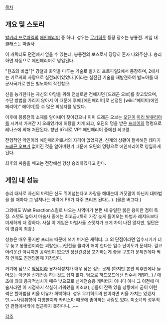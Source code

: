 [[목차]]
== 개요 및 스토리 ==
[[발키리 프로파일]]의 [[에인페리어]] 중 하나. 성우는 [[무기히토]]
등장 장소는 봉룡전. 게임 내 클래스는 마술사.

이 캐릭터도 던전에서 얻을 수 있는데, 봉룡전의 보스로서 당당히 혼자 나와주신다. 승리하면 자동으로 에인페리어로 영입된다. 

"원초의 비법"[* 강철과 화약을 다루는 기술로 발키리 프로파일2에서 등장하며, 2에서는 키르케의 사망으로 실전되어있었다.]이라는 실전된 기술을 재발견하여 빌노아를 대군사국가로 만든 빌노아의 작전참모.

신을 능가한다는 자신의 야망을 위해 전설로만 전해지던 [드래곤 오브]를 찾고있으며, 수단 방법을 가리지 않아서 이 때문에 후에 [에인페리어]로 선정된 [wiki:"에이미(에인페리어)" 에이미]등 수 많은 희생자를 낳았다.

이후에 봉룡전의 소재를 알아내어 찾아갔으나 이미 드래곤 오브는 [[오딘]]이 [[아리 발큐리아]]를 시켜서 가져간 지 오래였기에 허탕을 치게 되고, 오딘의 명을 받은 [[프레이]]의 명령으로 레나스에 의해 처단된다. 향년 67세로 VP1 에인페리어 중에선 최고령.

전형적인 악인이라 에인페리어로서의 자격이 없었지만, 신계의 상황이 절박해진 데다가 [[드래곤 오브]]가 없어진 것을 알아버렸기 때문에 오딘의 명령으로 에인페리어로 영입하게 된다.

최후의 싸움을 빼고는 전장에선 항상 승리하였다고 한다.

== 게임 내 성능 ==
승리 대사로 자신의 마력은 신도 뛰어넘는다고 자랑을 해대는데 거짓말이 아닌지 대마법을 쓸 때마다 그 넘쳐나는 마력에 PS가 자주 프리즈 된다(...). (물론 버그다.)

그외에도 Wait Reaction스킬로 나오는 사역마가 본편 내 유일한 붉은 용이란 점이 특징. 스탯도 높아서 마술사 중에는 최고급.(특히 가장 늦게 들어오는 마법사 레저드보다 미세하게 더 강하다. 사실 이 게임은 마법사들 스탯차가 크게
차이 나진 않지만, 일단은 이 영감이 최강.)

성능은 매우 좋지만 프리즈 때문에 쓰기 버거운 캐릭터. 그 외 단점이라면 입수시기가 너무 늦고 봉룡전이라는 괴랄한(...)던전을 클리어 해야 한다는 입수 난이도가 문제다. 결코 어려운건 아니지만 공략집이 없으면 정신건강상 포기하는게 좋을 구조가 문제인데다 딱히 안깨도 진엔딩볼때 지장없다. 

거기에 덤으로 [[악당]]이라 용자적성치가 매우 낮은 점도 문제.(하지만 본편 최후반에나 들어오는 아군을 신계전송
하는것도 쉽지 않다. 덤으로 하드모드에선 입수시 레벨1...) / 애초에 최대 용자적성치가 매우 낮으므로 신계전송용 캐릭터가 아니다
아니 그 이전에 마술사라면 이 시점까지 착실히 키워왔을 미소녀(;;;)들이 잔뜩 있을 상황에서 굳이 이런 썩은 할아범을 키울 이유가 희박하다. 성우 무기히토의 팬이라면 키울 가치는 있겠지만.~~사람취향이 다양한지라 카리스마 때문에 좋아하는 사람도 있다. 미소녀와 성우적인 관점에서밖에 접근하지 못하다니...~~

[[각주]]
